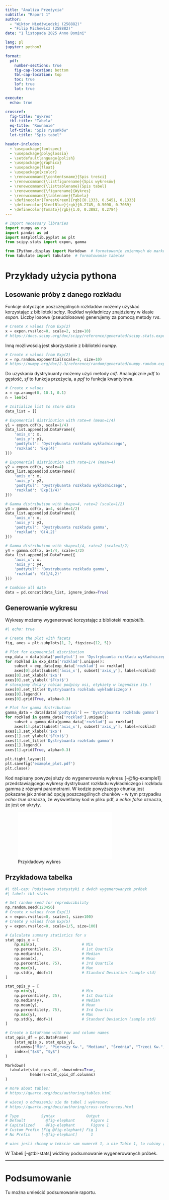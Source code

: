 ```yaml
---
title: "Analiza Przeżycia"
subtitle: "Raport 1"
author:
  - "Wiktor Niedźwiedzki (258882)"
  - "Filip Michewicz (258882)"
date: "1 listopada 2025 Anno Domini"

lang: pl
jupyter: python3

format:
  pdf:
    number-sections: true
    fig-cap-location: bottom
    tbl-cap-location: top
    toc: true
    lof: true
    lot: true

execute:
  echo: true

crossref:
  fig-title: "Wykres"
  tbl-title: "Tabela"
  eq-title: "Równanie"
  lof-title: "Spis rysunków"
  lot-title: "Spis tabel"

header-includes:
  - \usepackage{fontspec}
  - \usepackage{polyglossia}
  - \setdefaultlanguage{polish}
  - \usepackage{graphicx}
  - \usepackage{float}
  - \usepackage{xcolor}
  - \renewcommand{\contentsname}{Spis treści}
  - \renewcommand{\listfigurename}{Spis wykresów}
  - \renewcommand{\listtablename}{Spis tabel}
  - \renewcommand{\figurename}{Wykres}
  - \renewcommand{\tablename}{Tabela}
  - \definecolor{ForestGreen}{rgb}{0.1333, 0.5451, 0.1333}
  - \definecolor{SteelBlue}{rgb}{0.2745, 0.5098, 0.7059}
  - \definecolor{Tomato}{rgb}{1.0, 0.3882, 0.2784}
---
```






```python
# Import necessary libraries
import numpy as np
import pandas as pd
import matplotlib.pyplot as plt
from scipy.stats import expon, gamma

from IPython.display import Markdown  # formatowanie zmiennych do markdown
from tabulate import tabulate  # formatowanie tabelek
```

# Przykłady użycia pythona

## Losowanie próby z danego rozkładu
Funkcje dotyczące poszczególnych rozkładów możemy uzyskać korzystając z biblioteki *scipy*. Rozkład wykładniczy znajdziemy w klasie *expon*. Liczby losowe (pseudolosowe) generujemy za pomocą metody *rvs*.

```python
# Create x values from Exp(2)
x = expon.rvs(loc=0, scale=2, size=10)
# https://docs.scipy.org/doc/scipy/reference/generated/scipy.stats.expon.html
```

Inną możliwością jest skorzystanie z biblioteki *numpy*.
```python
# Create x values from Exp(2)
x = np.random.exponential(scale=2, size=10)
# https://numpy.org/doc/2.3/reference/random/generated/numpy.random.exponential.html
```


Do uzyskania dystrybuanty możemy użyć metody *cdf*. Analogicznie *pdf* to gęstość, *sf* to funkcja przeżycia, a *ppf* to funkcja kwantylowa.

```python
# Create x values
x = np.arange(0, 10.1, 0.1)
n = len(x)

# Initialize list to store data
data_list = []

# Exponential distribution with rate=4 (mean=1/4)
y1 = expon.cdf(x, scale=1/4)
data_list.append(pd.DataFrame({
    'axis_x': x,
    'axis_y': y1,
    'podtytul': 'Dystrybuanta rozkładu wykładniczego',
    'rozklad': 'Exp(4)'
}))

# Exponential distribution with rate=1/4 (mean=4)
y2 = expon.cdf(x, scale=4)
data_list.append(pd.DataFrame({
    'axis_x': x,
    'axis_y': y2,
    'podtytul': 'Dystrybuanta rozkładu wykładniczego',
    'rozklad': 'Exp(1/4)'
}))

# Gamma distribution with shape=4, rate=2 (scale=1/2)
y3 = gamma.cdf(x, a=4, scale=1/2)
data_list.append(pd.DataFrame({
    'axis_x': x,
    'axis_y': y3,
    'podtytul': 'Dystrybuanta rozkładu gamma',
    'rozklad': 'G(4,2)'
}))

# Gamma distribution with shape=1/4, rate=2 (scale=1/2)
y4 = gamma.cdf(x, a=1/4, scale=1/2)
data_list.append(pd.DataFrame({
    'axis_x': x,
    'axis_y': y4,
    'podtytul': 'Dystrybuanta rozkładu gamma',
    'rozklad': 'G(1/4,2)'
}))

# Combine all data
data = pd.concat(data_list, ignore_index=True)
```


## Generowanie wykresu
Wykresy możemy wygenerować korzystając z biblioteki *matplotlib*.

```python
#| echo: true

# Create the plot with facets
fig, axes = plt.subplots(1, 2, figsize=(12, 5))

# Plot for exponential distribution
exp_data = data[data['podtytul'] == 'Dystrybuanta rozkładu wykładniczego']
for rozklad in exp_data['rozklad'].unique():
    subset = exp_data[exp_data['rozklad'] == rozklad]
    axes[0].plot(subset['axis_x'], subset['axis_y'], label=rozklad)
axes[0].set_xlabel('$x$')
axes[0].set_ylabel('$F(x)$')
# stosujemy dolary robiac podpisy osi, etykiety w legendzie itp.!
axes[0].set_title('Dystrybuanta rozkładu wykładniczego')
axes[0].legend()
axes[0].grid(True, alpha=0.3)

# Plot for gamma distribution
gamma_data = data[data['podtytul'] == 'Dystrybuanta rozkładu gamma']
for rozklad in gamma_data['rozklad'].unique():
    subset = gamma_data[gamma_data['rozklad'] == rozklad]
    axes[1].plot(subset['axis_x'], subset['axis_y'], label=rozklad)
axes[1].set_xlabel('$x$')
axes[1].set_ylabel('$F(x)$')
axes[1].set_title('Dystrybuanta rozkładu gamma')
axes[1].legend()
axes[1].grid(True, alpha=0.3)

plt.tight_layout()
plt.savefig('example_plot.pdf')
plt.close()
```

Kod napisany powyżej służy do wygenerowania wykresu [-@fig-example1] przedstawiającego wykresy dystrybuant rozkładu wykładniczego i rozkładu gamma z różnymi parametrami. W kodzie powyższego chunka jest pokazane jak zmieniać opcję poszczególnych chunków - w tym przypadku *echo: true* oznacza, że wyświetlamy kod w pliku pdf, a *echo: false* oznacza, że jest on ukryty.

<!-- wykres w formacie: ![Podpis](nazwa_pliku.pdf){#fig-etykieta}  -->
![Przykładowy wykres](example_plot.pdf){#fig-example1}

## Przykładowa tabelka

```python
#| tbl-cap: Podstawowe statystyki z dwóch wygenerowanych próbek
#| label: tbl-stats

# Set random seed for reproducibility
np.random.seed(123456)
# Create x values from Exp(1)
x = expon.rvs(loc=0, scale=1, size=100)
# Create y values from Exp(5)
y = expon.rvs(loc=0, scale=1/5, size=100)

# Calculate summary statistics for x
stat_opis_x = [
    np.min(x),                    # Min
    np.percentile(x, 25),         # 1st Quartile
    np.median(x),                 # Median
    np.mean(x),                   # Mean
    np.percentile(x, 75),         # 3rd Quartile
    np.max(x),                    # Max
    np.std(x, ddof=1)             # Standard Deviation (sample std)
]

stat_opis_y = [
    np.min(y),                    # Min
    np.percentile(y, 25),         # 1st Quartile
    np.median(y),                 # Median
    np.mean(y),                   # Mean
    np.percentile(y, 75),         # 3rd Quartile
    np.max(y),                    # Max
    np.std(y, ddof=1)             # Standard Deviation (sample std)
]

# Create a DataFrame with row and column names
stat_opis_df = pd.DataFrame(
    [stat_opis_x, stat_opis_y],
    columns=["Min", "Pierwszy Kw.", "Mediana", "Średnia", "Trzeci Kw.", "Max", "Odch.Stand."],
    index=["$x$", "$y$"]
)

Markdown( 
  tabulate(stat_opis_df, showindex=True, 
           headers=stat_opis_df.columns)
)

# more about tables:
# https://quarto.org/docs/authoring/tables.html

# wiecej o odnoszeniu sie do tabel i wykresow:
# https://quarto.org/docs/authoring/cross-references.html

# Type	        Syntax	            Output
# Default	      @fig-elephant	      Figure 1
# Capitalized	  @Fig-elephant	      Figure 1
# Custom Prefix	[Fig @fig-elephant]	Fig 1
# No Prefix	    [-@fig-elephant]	  1

# wiec jesli chcemy w tekscie sam numerek 1, a nie Table 1, to robimy [-@tbl-stats]
```

W Tabeli [-@tbl-stats] widzimy podsumowanie wygenerowanych próbek.


---

# Podsumowanie

Tu można umieścić podsumowanie raportu.
